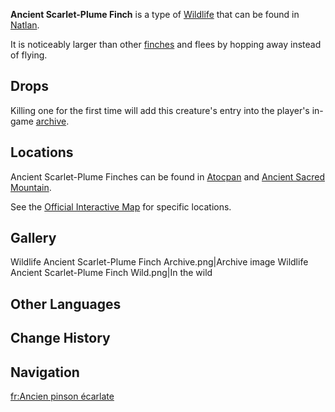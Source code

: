 {{About|the wildlife|the furnishing|Ancient Scarlet-Plume Finch (Furnishing)}}
{{Wildlife Infobox
|image       = Ancient Scarlet-Plume Finch Icon.png
|type        = Wildlife
|family      = Birds
|group       = Finches
|location    = 
|description = An ancient species of finch, with feathers that blaze like fire.<br>Though no conclusive evidence exists, passionate finch researchers have long speculated that these birds, in ancient times, once boasted longer plumage and larger bodies. This isolated species may serve as proof of their theories.
}}
'''Ancient Scarlet-Plume Finch''' is a type of [[Wildlife]] that can be found in [[Natlan]]. 

It is noticeably larger than other [[finches]] and flees by hopping away instead of flying.

==Drops==
{{Card|Fowl|2}}

Killing one for the first time will add this creature's entry into the player's in-game [[archive]].

==Locations==
Ancient Scarlet-Plume Finches can be found in [[Atocpan]] and [[Ancient Sacred Mountain]].<!-- there's exactly 1 in Ancient Sacred Mountain -->

See the [https://act.hoyolab.com/ys/app/interactive-map/index.html#/map/2?shown_types=678 Official Interactive Map] for specific locations.

==Gallery==
<gallery>
Wildlife Ancient Scarlet-Plume Finch Archive.png|Archive image
Wildlife Ancient Scarlet-Plume Finch Wild.png|In the wild
</gallery>

==Other Languages==
{{Other Languages
|en       = Ancient Scarlet-Plume Finch
|zhs      = 朱羽古团雀
|zhs_rm   = 
|zht      = 朱羽古團雀
|zht_rm   = 
|zh_tl    = 
|ja       = 朱羽ヤマガラ・古種
|ja_rm    = 
|ja_tl    = 
|ko       = 고대 불꽃 참새
|ko_tl    = 
|es       = Pinzón plumanaranja ancestral
|es_tl    = Ancestral Orangeplume Finch
|fr       = Ancien pinson écarlate
|fr_tl    = Ancient Scarlet Finch
|ru       = Древний краснопёрый зяблик
|ru_tl    = 
|th       = Ancient Scarlet-Plume Finch
|vi       = Chim Sẻ Đỏ Cổ Xưa
|vi_tl    = 
|de       = Uralter Rotfeder-Fink
|de_tl    = 
|id       = Ancient Scarlet-Plume Finch
|pt       = Pássaro Antigo de Penas Vermelhas
|pt_tl    = 
|tr       = Kadim Kızıl Tüylü Serçe
|tr_tl    = 
|it       = Fringuello piumarossa ancestrale
|it_tl    = 
}}

==Change History==
{{Change History|5.5}}

==Navigation==
{{Wildlife Navbox}}

[[fr:Ancien pinson écarlate]]